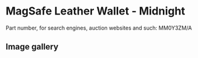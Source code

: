
# MagSafe Leather Wallet - Midnight

Part number, for search engines, auction websites and such: MM0Y3ZM/A

## Image gallery

<div style={{ width: "768px" }}>
  <GalleryComponent
    images={[
      {
        original: "/everysource/MM0Y3.webp",
        thumbnail: "/everypreview/MM0Y3.webp",
      },
      {
        original: "/everysource/MM0Y3_AV1.webp",
        thumbnail: "/everypreview/MM0Y3_AV1.webp",
      },
      {
        original: "/everysource/MM0Y3_AV2.webp",
        thumbnail: "/everypreview/MM0Y3_AV2.webp",
      },
      {
        original: "/everysource/MM0Y3_AV3.webp",
        thumbnail: "/everypreview/MM0Y3_AV3.webp",
      },
      {
        original: "/everysource/MM0Y3_AV4.webp",
        thumbnail: "/everypreview/MM0Y3_AV4.webp",
      }
    ]}
  />
</div>